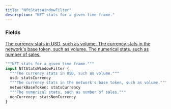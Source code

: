 ```yaml
---
title: "NftStatsWindowFilter"
description: "NFT stats for a given time frame."
---
```


### Fields

<a href="/api-reference/types/statscurrency">
  <ResponseField name="usd" type="statsCurrency">
    The currency stats in USD, such as volume.
  </ResponseField>
</a>

<a href="/api-reference/types/statscurrency">
  <ResponseField name="networkBaseToken" type="statsCurrency">
    The currency stats in the network's base token, such as volume.
  </ResponseField>
</a>

<a href="/api-reference/types/statsnoncurrency">
  <ResponseField name="nonCurrency" type="statsNonCurrency">
    The numerical stats, such as number of sales.
  </ResponseField>
</a>


```graphql NftStatsWindowFilter
"""NFT stats for a given time frame."""
input NftStatsWindowFilter {
  """The currency stats in USD, such as volume."""
  usd: statsCurrency
  """The currency stats in the network's base token, such as volume."""
  networkBaseToken: statsCurrency
  """The numerical stats, such as number of sales."""
  nonCurrency: statsNonCurrency
}
```
